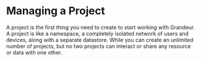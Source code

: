 


# Managing a Project


A project is the first thing you need to create to start working with Grandeur. 
A project is like a namespace, a completely isolated network of users and devices, along with a separate datastore. 
While you can create an unlimited number of projects, but no two projects can interact or share any resource or data with one other.
